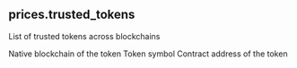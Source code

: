 ## prices.trusted_tokens 
List of trusted tokens across blockchains

<ParamField path="blockchain">
Native blockchain of the token
</ParamField>
<ParamField path="symbol">
Token symbol
</ParamField>
<ParamField path="contract_address">
Contract address of the token
</ParamField>
